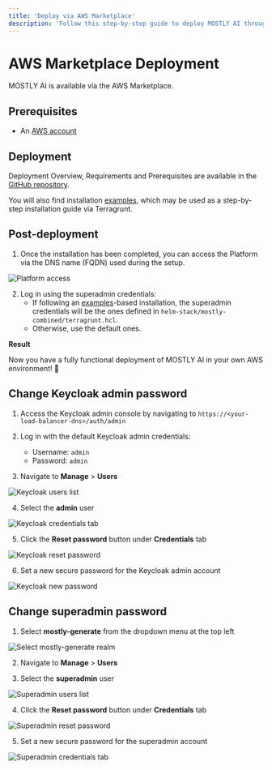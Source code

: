 ```yaml
---
title: 'Deploy via AWS Marketplace'
description: 'Follow this step-by-step guide to deploy MOSTLY AI through AWS Marketplace. You will learn how to subscribe to the software and configure the setup.'
---
```



# AWS Marketplace Deployment

MOSTLY AI is available via the AWS Marketplace.

## Prerequisites

- An [AWS account](https://portal.aws.amazon.com/billing/signup)

## Deployment

Deployment Overview, Requirements and Prerequisites are available in the [GitHub repository](https://github.com/mostly-ai/aws-marketplace).

You will also find installation [examples](https://github.com/mostly-ai/aws-marketplace/tree/main/examples), which may be used as a step-by-step installation guide via Terragrunt.

## Post-deployment

1. Once the installation has been completed, you can access the Platform via the DNS name (FQDN) used during the setup.

<Image
    src="/docs/docimages/install/aws-marketplace/01-aws-marketplace-11-login-screen.webp"
    alt="Platform access"
    width={800}
    height={400}
/>

2. Log in using the superadmin credentials:
   - If following an [examples](https://github.com/mostly-ai/aws-marketplace/tree/main/examples)-based installation, the superadmin credentials will be the ones defined in `helm-stack/mostly-combined/terragrunt.hcl`. 
   - Otherwise, use the default ones.

**Result**

Now you have a fully functional deployment of MOSTLY AI in your own AWS environment! 🎉

## Change Keycloak admin password

1. Access the Keycloak admin console by navigating to `https://<your-load-balancer-dns>/auth/admin`
2. Log in with the default Keycloak admin credentials:
   - Username: `admin`
   - Password: `admin`
   
3. Navigate to **Manage** > **Users**

<Image
    src="/docs/docimages/install/aws-marketplace/01-aws-marketplace-12-keycloak-users.webp"
    alt="Keycloak users list"
    width={800}
    height={400}
/>

4. Select the **admin** user

<Image
    src="/docs/docimages/install/aws-marketplace/01-aws-marketplace-13-keycloak-credentials.webp"
    alt="Keycloak credentials tab"
    width={800}
    height={400}
/>

5. Click the **Reset password** button under **Credentials** tab

<Image
    src="/docs/docimages/install/aws-marketplace/01-aws-marketplace-14-keycloak-reset-password.webp"
    alt="Keycloak reset password"
    width={800}
    height={400}
/>

6. Set a new secure password for the Keycloak admin account

<Image
    src="/docs/docimages/install/aws-marketplace/01-aws-marketplace-15-keycloak-new-password.webp"
    alt="Keycloak new password"
    width={800}
    height={400}
/>

## Change superadmin password

1. Select **mostly-generate** from the dropdown menu at the top left

<Image
    src="/docs/docimages/install/aws-marketplace/01-aws-marketplace-16-mostly-generate.webp"
    alt="Select mostly-generate realm"
    width={800}
    height={400}
/>

2. Navigate to **Manage** > **Users**

3. Select the **superadmin** user

<Image
    src="/docs/docimages/install/aws-marketplace/01-aws-marketplace-17-superadmin.webp"
    alt="Superadmin users list"
    width={800}
    height={400}
/>

4. Click the **Reset password** button under **Credentials** tab

<Image
    src="/docs/docimages/install/aws-marketplace/01-aws-marketplace-19-superadmin-reset-password.webp"
    alt="Superadmin reset password"
    width={800}
    height={400}
/>

5. Set a new secure password for the superadmin account

<Image
    src="/docs/docimages/install/aws-marketplace/01-aws-marketplace-18-superadmin-new-password.webp"
    alt="Superadmin credentials tab"
    width={800}
    height={400}
/>
